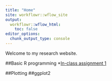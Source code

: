 ```yaml
---
title: "Home"
site: workflowr::wflow_site
output:
  workflowr::wflow_html:
    toc: false
editor_options:
  chunk_output_type: console
---
```


Welcome to my research website.

##Basic R programming
*[In-class assignment 1](inclass1.html)

##Plotting
##ggplot2
